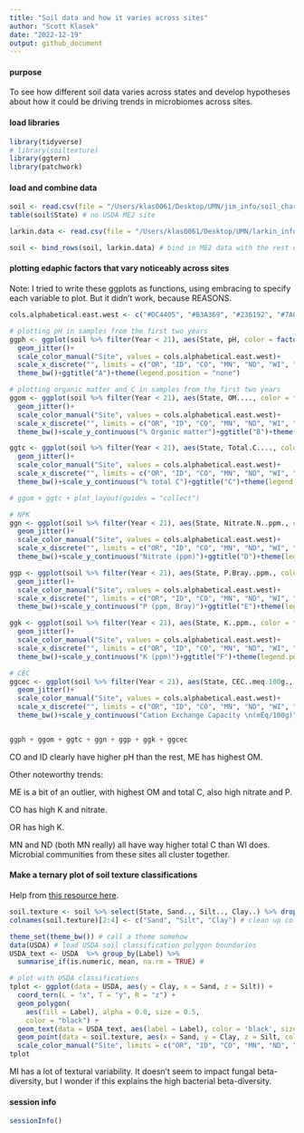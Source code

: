 ```yaml
---
title: "Soil data and how it varies across sites"
author: "Scott Klasek"
date: "2022-12-19"
output: github_document
---
```

#### purpose
To see how different soil data varies across states and develop hypotheses about how it could be driving trends in microbiomes across sites.  

#### load libraries
```r
library(tidyverse)
# library(soiltexture)
library(ggtern)
library(patchwork)
```

#### load and combine data
```r
soil <- read.csv(file = "/Users/klas0061/Desktop/UMN/jim_info/soil_characteristics_jim_2023_06_13.csv", na.strings = c(".")) # convert . to NA
table(soil$State) # no USDA ME2 site

larkin.data <- read.csv(file = "/Users/klas0061/Desktop/UMN/larkin_info/chem_data_first_two_years.csv") # ME2 data that I could find (this csv was manually curated)

soil <- bind_rows(soil, larkin.data) # bind in ME2 data with the rest of the site data
```

#### plotting edaphic factors that vary noticeably across sites
Note: I tried to write these ggplots as functions, using embracing to specify each variable to plot. But it didn't work, because REASONS. 
```r
cols.alphabetical.east.west <- c("#DC4405", "#B3A369", "#236192", "#7A0019", "#FFC72A", "#C5050C", "#18453B", "#B0D7FF", "gray") # color scale

# plotting pH in samples from the first two years
ggph <- ggplot(soil %>% filter(Year < 21), aes(State, pH, color = factor(State, levels = c("OR", "ID", "CO", "MN", "ND", "WI", "MI", "ME", "US"), labels = c("OR", "ID", "CO", "MN1", "MN2", "WI", "MI", "ME1", "ME2"))))+
  geom_jitter()+
  scale_color_manual("Site", values = cols.alphabetical.east.west)+
  scale_x_discrete("", limits = c("OR", "ID", "CO", "MN", "ND", "WI", "MI", "ME", "US"), labels = c("OR", "ID", "CO", "MN1", "MN2", "WI", "MI", "ME1", "ME2"))+
  theme_bw()+ggtitle("A")+theme(legend.position = "none")

# plotting organic matter and C in samples from the first two years
ggom <- ggplot(soil %>% filter(Year < 21), aes(State, OM...., color = factor(State, levels = c("OR", "ID", "CO", "MN", "ND", "WI", "MI", "ME", "US"), labels = c("OR", "ID", "CO", "MN1", "MN2", "WI", "MI", "ME1", "ME2"))))+
  geom_jitter()+
  scale_color_manual("Site", values = cols.alphabetical.east.west)+
  scale_x_discrete("", limits = c("OR", "ID", "CO", "MN", "ND", "WI", "MI", "ME", "US"), labels = c("OR", "ID", "CO", "MN1", "MN2", "WI", "MI", "ME1", "ME2"))+
  theme_bw()+scale_y_continuous("% Organic matter")+ggtitle("B")+theme(legend.position = "none")

ggtc <- ggplot(soil %>% filter(Year < 21), aes(State, Total.C...., color = factor(State, levels = c("OR", "ID", "CO", "MN", "ND", "WI", "MI", "ME", "US"), labels = c("OR", "ID", "CO", "MN1", "MN2", "WI", "MI", "ME1", "ME2"))))+
  geom_jitter()+
  scale_color_manual("Site", values = cols.alphabetical.east.west)+
  scale_x_discrete("", limits = c("OR", "ID", "CO", "MN", "ND", "WI", "MI", "ME", "US"), labels = c("OR", "ID", "CO", "MN1", "MN2", "WI", "MI", "ME1", "ME2"))+
  theme_bw()+scale_y_continuous("% total C")+ggtitle("C")+theme(legend.position = "none")

# ggom + ggtc + plot_layout(guides = "collect") 

# NPK
ggn <- ggplot(soil %>% filter(Year < 21), aes(State, Nitrate.N..ppm., color = factor(State, levels = c("OR", "ID", "CO", "MN", "ND", "WI", "MI", "ME", "US"), labels = c("OR", "ID", "CO", "MN1", "MN2", "WI", "MI", "ME1", "ME2"))))+
  geom_jitter()+
  scale_color_manual("Site", values = cols.alphabetical.east.west)+
  scale_x_discrete("", limits = c("OR", "ID", "CO", "MN", "ND", "WI", "MI", "ME", "US"), labels = c("OR", "ID", "CO", "MN1", "MN2", "WI", "MI", "ME1", "ME2"))+
  theme_bw()+scale_y_continuous("Nitrate (ppm)")+ggtitle("D")+theme(legend.position = "none")

ggp <- ggplot(soil %>% filter(Year < 21), aes(State, P.Bray..ppm., color = factor(State, levels = c("OR", "ID", "CO", "MN", "ND", "WI", "MI", "ME", "US"), labels = c("OR", "ID", "CO", "MN1", "MN2", "WI", "MI", "ME1", "ME2"))))+
  geom_jitter()+
  scale_color_manual("Site", values = cols.alphabetical.east.west)+
  scale_x_discrete("", limits = c("OR", "ID", "CO", "MN", "ND", "WI", "MI", "ME", "US"), labels = c("OR", "ID", "CO", "MN1", "MN2", "WI", "MI", "ME1", "ME2"))+
  theme_bw()+scale_y_continuous("P (ppm, Bray)")+ggtitle("E")+theme(legend.position = "none")

ggk <- ggplot(soil %>% filter(Year < 21), aes(State, K..ppm., color = factor(State, levels = c("OR", "ID", "CO", "MN", "ND", "WI", "MI", "ME", "US"), labels = c("OR", "ID", "CO", "MN1", "MN2", "WI", "MI", "ME1", "ME2"))))+
  geom_jitter()+
  scale_color_manual("Site", values = cols.alphabetical.east.west)+
  scale_x_discrete("", limits = c("OR", "ID", "CO", "MN", "ND", "WI", "MI", "ME", "US"), labels = c("OR", "ID", "CO", "MN1", "MN2", "WI", "MI", "ME1", "ME2"))+
  theme_bw()+scale_y_continuous("K (ppm)")+ggtitle("F")+theme(legend.position = "none")

# CEC 
ggcec <- ggplot(soil %>% filter(Year < 21), aes(State, CEC..meq.100g., color = factor(State, levels = c("OR", "ID", "CO", "MN", "ND", "WI", "MI", "ME", "US"), labels = c("OR", "ID", "CO", "MN1", "MN2", "WI", "MI", "ME1", "ME2"))))+
  geom_jitter()+
  scale_color_manual("Site", values = cols.alphabetical.east.west)+
  scale_x_discrete("", limits = c("OR", "ID", "CO", "MN", "ND", "WI", "MI", "ME", "US"), labels = c("OR", "ID", "CO", "MN1", "MN2", "WI", "MI", "ME1", "ME2"))+
  theme_bw()+scale_y_continuous("Cation Exchange Capacity \n(mEq/100g)")+ggtitle("G")+theme(legend.position = "none")


ggph + ggom + ggtc + ggn + ggp + ggk + ggcec
```

CO and ID clearly have higher pH than the rest, ME has highest OM.  

Other noteworthy trends:

ME is a bit of an outlier, with highest OM and total C, also high nitrate and P. 

CO has high K and nitrate.  

OR has high K.  

MN and ND (both MN really) all have way higher total C than WI does. Microbial communities from these sites all cluster together.  


#### Make a ternary plot of soil texture classifications   
Help from [this resource here](https://saryace.github.io/flipbook_soiltexture_en/#37).  
```r
soil.texture <- soil %>% select(State, Sand.., Silt.., Clay..) %>% drop_na() # trim dataframe and remove NAs 
colnames(soil.texture)[2:4] <- c("Sand", "Silt", "Clay") # clean up column names

theme_set(theme_bw()) # call a theme somehow
data(USDA) # load USDA soil classification polygon boundaries
USDA_text <- USDA  %>% group_by(Label) %>%
  summarise_if(is.numeric, mean, na.rm = TRUE) # 

# plot with USDA classifications
tplot <- ggplot(data = USDA, aes(y = Clay, x = Sand, z = Silt)) +
  coord_tern(L = "x", T = "y", R = "z") +
  geom_polygon(
    aes(fill = Label), alpha = 0.0, size = 0.5,
    color = "black") +
  geom_text(data = USDA_text, aes(label = Label), color = 'black', size = 2) +
  geom_point(data = soil.texture, aes(x = Sand, y = Clay, z = Silt, color = State, alpha = 0.2))+
  scale_color_manual("Site", limits = c("OR", "ID", "CO", "MN", "ND", "WI", "MI", "ME", "US"), labels = c("OR", "ID", "CO", "MN1", "MN2", "WI", "MI", "ME1", "ME2"), values = cols.alphabetical.east.west)+guides(fill="none", alpha = "none")
tplot
```

MI has a lot of textural variability. It doesn't seem to impact fungal beta-diversity, but I wonder if this explains the high bacterial beta-diversity. 


#### session info
```r
sessionInfo()
```